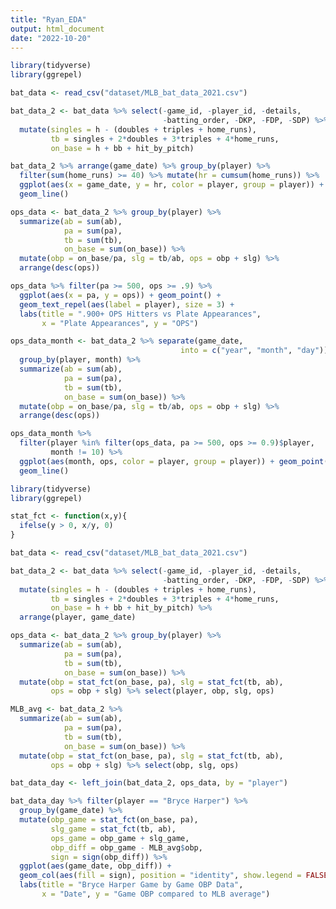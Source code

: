 ```yaml
---
title: "Ryan_EDA"
output: html_document
date: "2022-10-20"
---
```


```r
library(tidyverse)
library(ggrepel)

bat_data <- read_csv("dataset/MLB_bat_data_2021.csv")

bat_data_2 <- bat_data %>% select(-game_id, -player_id, -details,
                                  -batting_order, -DKP, -FDP, -SDP) %>%
  mutate(singles = h - (doubles + triples + home_runs),
         tb = singles + 2*doubles + 3*triples + 4*home_runs,
         on_base = h + bb + hit_by_pitch)

bat_data_2 %>% arrange(game_date) %>% group_by(player) %>%
  filter(sum(home_runs) >= 40) %>% mutate(hr = cumsum(home_runs)) %>%
  ggplot(aes(x = game_date, y = hr, color = player, group = player)) +
  geom_line()

ops_data <- bat_data_2 %>% group_by(player) %>%
  summarize(ab = sum(ab),
            pa = sum(pa),
            tb = sum(tb),
            on_base = sum(on_base)) %>% 
  mutate(obp = on_base/pa, slg = tb/ab, ops = obp + slg) %>% 
  arrange(desc(ops))

ops_data %>% filter(pa >= 500, ops >= .9) %>%
  ggplot(aes(x = pa, y = ops)) + geom_point() +
  geom_text_repel(aes(label = player), size = 3) +
  labs(title = ".900+ OPS Hitters vs Plate Appearances",
       x = "Plate Appearances", y = "OPS")

ops_data_month <- bat_data_2 %>% separate(game_date,
                                      into = c("year", "month", "day")) %>% 
  group_by(player, month) %>%
  summarize(ab = sum(ab),
            pa = sum(pa),
            tb = sum(tb),
            on_base = sum(on_base)) %>% 
  mutate(obp = on_base/pa, slg = tb/ab, ops = obp + slg) %>% 
  arrange(desc(ops))

ops_data_month %>%
  filter(player %in% filter(ops_data, pa >= 500, ops >= 0.9)$player,
         month != 10) %>% 
  ggplot(aes(month, ops, color = player, group = player)) + geom_point() +
  geom_line()
```

```r
library(tidyverse)
library(ggrepel)

stat_fct <- function(x,y){
  ifelse(y > 0, x/y, 0)
}

bat_data <- read_csv("dataset/MLB_bat_data_2021.csv")

bat_data_2 <- bat_data %>% select(-game_id, -player_id, -details,
                                  -batting_order, -DKP, -FDP, -SDP) %>%
  mutate(singles = h - (doubles + triples + home_runs),
         tb = singles + 2*doubles + 3*triples + 4*home_runs,
         on_base = h + bb + hit_by_pitch) %>%
  arrange(player, game_date)

ops_data <- bat_data_2 %>% group_by(player) %>%
  summarize(ab = sum(ab),
            pa = sum(pa),
            tb = sum(tb),
            on_base = sum(on_base)) %>% 
  mutate(obp = stat_fct(on_base, pa), slg = stat_fct(tb, ab),
         ops = obp + slg) %>% select(player, obp, slg, ops)

MLB_avg <- bat_data_2 %>%
  summarize(ab = sum(ab),
            pa = sum(pa),
            tb = sum(tb),
            on_base = sum(on_base)) %>% 
  mutate(obp = stat_fct(on_base, pa), slg = stat_fct(tb, ab),
         ops = obp + slg) %>% select(obp, slg, ops)

bat_data_day <- left_join(bat_data_2, ops_data, by = "player")

bat_data_day %>% filter(player == "Bryce Harper") %>%
  group_by(game_date) %>%
  mutate(obp_game = stat_fct(on_base, pa),
         slg_game = stat_fct(tb, ab),
         ops_game = obp_game + slg_game,
         obp_diff = obp_game - MLB_avg$obp,
         sign = sign(obp_diff)) %>%
  ggplot(aes(game_date, obp_diff)) +
  geom_col(aes(fill = sign), position = "identity", show.legend = FALSE) +
  labs(title = "Bryce Harper Game by Game OBP Data",
       x = "Date", y = "Game OBP compared to MLB average")
```

